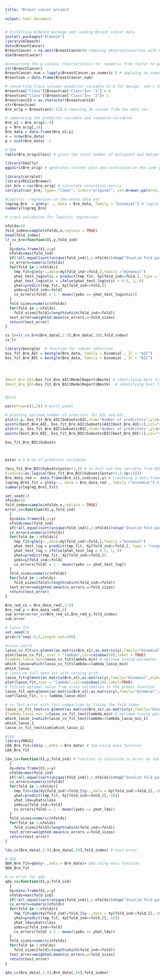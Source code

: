 ```yaml
---
title: "Breast cancer project 
"
output: html_document
---
```


```r
# Installing mlbench package and loading Breast cancer data 
install.packages("mlbench")
library(mlbench)
data(BreastCancer)
BreastCancer = na.omit(BreastCancer)# removing observations/rows with NA values
dim(BreastCancer)
```

```r
#converting the p values/ charctersitics to  nunmeric from factor to perform numerical analysis on the data set 
str(BreastCancer)
BreastCancer_num = lapply(BreastCancer,as.numeric ) # applying as.numeric to all columns
Breastcan = data.frame(BreastCancer_num)

# converting Class values/ predictor variable to 0 for benign  and 1 for malignant 
Breastcan["Class"][Breastcan["Class"]== "1"] = 0
Breastcan["Class"][Breastcan["Class"]== "2"]= 1
Breastcan$Id = as.character(Breastcan$Id)
str(Breastcan)
Bre_orig = Breastcan[2:11] # removing ID column from the data set 

# seperating the predictor variable and response variables 
Bre_x1 = Bre_orig[1:9]
y = Bre_orig[,10]
Bre_data = data.frame(Bre_x1,y)
n = nrow(Bre_data)
p = ncol(Bre_data) -1
```



```r
# EDA
table(Bre_orig$Class) # gives the total number of malignant and benign in sample  data set 

library(GGally)
ggpairs(Bre_orig) # generates scatter plot and corelation on the same plot to compare 

library(corrplot)
library(RColorBrewer)
cor_bre = cor(Bre_orig) # calculate corelation matrix 
corrplot(cor_bre, type= "lower", order="original", col=brewer.pal(n=8, name="RdYlBu")) # to visually identify which varibles are highly corrlelated 


```
```r
#Logistic -regression on the whole data set 
logreg_Bre  = glm(y~ ., data = Bre_data, family = "binomial") # logistic regression using glm function
summary(logreg_Bre)

# cross validation for logistic regression:

nfolds=10
fold_index=sample(nfolds,n,replace = TRUE)
head(fold_index)
lr_cv_bre=function(X1,y,fold_ind)
  {
  Xy=data.frame(X1,y=y)
  nfolds=max(fold_ind)
  if(!all.equal(sort(unique(fold_ind)),1:nfolds))stop("Invalid fold partition.")
  cv_errors=numeric(nfolds)
  for(fold in 1:nfolds){
    tmp_fit=glm(y~.,data=Xy[fold_ind!=fold,],family ="binomial")
    phat_test_logistic = predict(tmp_fit, Xy[fold_ind==fold,], type = "response")
    yhat_test_logistic = ifelse(phat_test_logistic > 0.5, 1, 0)
    yhat=predict(tmp_fit, Xy[fold_ind==fold,])
    yobs=y[fold_ind==fold]
    cv_errors[fold] = 1 - mean((yobs == yhat_test_logistic))
  }
  fold_sizes=numeric(nfolds)
  for(fold in 1:nfolds)
    fold_sizes[fold]=length(which(fold_ind==fold))
  test_error=weighted.mean(cv_errors,w=fold_sizes)
  return(test_error)
}

cv_lr=lr_cv_bre(Bre_data[,1:9],Bre_data[,10],fold_index)
cv_lr
```


```r
library(bestglm)  # function for subset selection 
bss_fit_Bre_AIC = bestglm(Bre_data, family = binomial , IC = "AIC")
bss_fit_Bre_BIC = bestglm(Bre_data, family = binomial , IC = "BIC")




(best_Bre_AIC=bss_fit_Bre_AIC$ModelReport$Bestk) # identifying best fitting models for AIC 
(best_Bre_BIC=bss_fit_Bre_BIC$ModelReport$Bestk)  # identifying best fitting models for BIC


#plot 

par(mfrow=c(1,2)) # multi panel 

# plotting optimum number of preictors for AIC and BIC 
plot(0:p, bss_fit_Bre_AIC$Subsets$AIC,xlab="Number of predictors",ylab="AIC",type="b")
points(best_Bre_AIC, bss_fit_Bre_AIC$Subsets$AIC[best_Bre_AIC+1],col="red",pch=16)
plot(0:p, bss_fit_Bre_BIC$Subsets$BIC,xlab="Number of predictors",ylab="BIC",type="b")
points(best_Bre_BIC, bss_fit_Bre_BIC$Subsets$BIC[best_Bre_BIC+1],col="red",pch=16)
 
bss_fit_Bre_BIC$Subsets



pstar = 5 # no of predictor veriables 

(bss_fit_Bre_BIC$Subsets[pstar+1,]) # to pull out the variable from BIC of the corresponding pstar 
(indices=as.logical(bss_fit_Bre_BIC$Subsets[pstar+1,2:(p+1)]))
Bre_data_red =  data.frame(Bre_x1[,indices],y) # createing a data frame from the 5 predictor vraiables ond responce vraiable 
logreg_Bre1_fit = glm(y~., data = Bre_data_red , family ="binomial") # logistic regression on the new data frame 
summary(logreg_Bre1_fit)

```
```r
set.seed(1)
nfolds=10
fold_index=sample(nfolds,n,replace = TRUE)
error_cv=function(X1,y,fold_ind)
  {
  Xy=data.frame(X1,y=y)
  nfolds=max(fold_ind)
  if(!all.equal(sort(unique(fold_ind)),1:nfolds))stop("Invalid fold partition.")
  cv_errors=numeric(nfolds)
  for(fold in 1:nfolds){
    tmp_fit=glm(y~.,data=Xy[fold_ind!=fold,],family ="binomial")
    phat_test_log = predict(tmp_fit, Xy[fold_ind==fold,], type = "response")
    yhat_test_log = ifelse(phat_test_log > 0.5, 1, 0)
    yhat=predict(tmp_fit, Xy[fold_ind==fold,])
    yobs=y[fold_ind==fold]
    cv_errors[fold] = 1 - mean((yobs == yhat_test_log))
  }
  fold_sizes=numeric(nfolds)
  for(fold in 1:nfolds)
    fold_sizes[fold]=length(which(fold_ind==fold))
  test_error=weighted.mean(cv_errors,w=fold_sizes)
  return(test_error)
}

Bre_red_x1 = Bre_data_red[,1:5]
Bre_red_y = Bre_data_red[,6]
sub_error=error_cv(Bre_red_x1,Bre_red_y,fold_index)
sub_error
```


```r
# lasso fit 
set.seed(1)
grid=10^seq(-5,5,length.out=100)

#cross vaild
lasso_cv_fit=cv.glmnet(as.matrix(Bre_x1),as.matrix(y),family="binomial",alpha=1,standardize=FALSE,lambda=grid,type.measure = "class")
plot(lasso_cv_fit, xvar = "lambda",col=rainbow(10),label = TRUE)
(lambda_lasso_min=lasso_cv_fit$lambda.min) # optimum tuning parameter
which_lasso=which(lasso_cv_fit$lambda==lambda_lasso_min)
which_lasso
# lasso on full data set with varying grid 
lasso_fit=glmnet(as.matrix(Bre_x1),as.matrix(y),family="binomial",alpha=1,standardize=FALSE,lambda=grid)
plot(lasso_fit,xvar = "lambda",col=rainbow(10),label=TRUE)
# fitting optimal value from cross validation to the glment function 
lasso_fit_opt=glmnet(as.matrix(Bre_x1),as.matrix(y),family="binomial",alpha=1,standardize=FALSE,lambda=lambda_lasso_min)
coef(lasso_fit, s = lambda_lasso_min)

# cv_Test error with fair comparison by fixing the fold index
lasso_cv_fit_test=cv.glmnet(as.matrix(Bre_x1),as.matrix(y),family="binomial",alpha=1,standardize=FALSE,lambda=grid,type.measure = "class", foldid = fold_index)
(lambda_lasso_min_1=lasso_cv_fit_test$lambda.min) # optimum tuning parameter
which_lasso_1=which(lasso_cv_fit_test$lambda==lambda_lasso_min_1)
which_lasso_1
lasso_cv_fit_test$cvm[which_lasso_1]

```
```r
#lda 
library(MASS)
LDA_Bre_fit=lda(y~.,data = Bre_data) # lda using mass function
LDA_Bre_fit

lda_cv=function(X1,y,fold_ind) # function to calculate cv error on lda 
  {
  Xy=data.frame(X1,y=y)
  nfolds=max(fold_ind)
  if(!all.equal(sort(unique(fold_ind)),1:nfolds))stop("Invalid fold partition.")
  cv_errors=numeric(nfolds)
  for(fold in 1:nfolds){
    tmp_fit=lda(Xy[fold_ind!=fold,]$y~.,data = Xy[fold_ind!=fold,][,-10])
    yhat=predict(tmp_fit, Xy[fold_ind==fold,][,-10])
    yhat_lda=yhat$class
    yobs=y[fold_ind==fold]
    cv_errors[fold] = 1 - mean((yobs == yhat_lda))
  }
  fold_sizes=numeric(nfolds)
  for(fold in 1:nfolds)
    fold_sizes[fold]=length(which(fold_ind==fold))
  test_error=weighted.mean(cv_errors,w=fold_sizes)
  return(test_error)
}

lda_cv(Bre_data[,1:9],Bre_data[,10],fold_index) # test error 
```
```r
# QDA
QDA_Bre_fit=qda(y~.,data = Bre_data)# qda using mass function
QDA_Bre_fit

# cv error for qda 
qda_cv=function(X1,y,fold_ind)
  {
  Xy=data.frame(X1,y=y)
  nfolds=max(fold_ind)
  if(!all.equal(sort(unique(fold_ind)),1:nfolds))stop("Invalid fold partition.")
  cv_errors=numeric(nfolds)
  for(fold in 1:nfolds){
    tmp_fit=qda(Xy[fold_ind!=fold,]$y~.,data = Xy[fold_ind!=fold,][,-10])
    yhat=predict(tmp_fit, Xy[fold_ind==fold,][,-10])
    yhat_lda=yhat$class
    yobs=y[fold_ind==fold]
    cv_errors[fold] = 1 - mean((yobs == yhat_lda))
  }
  fold_sizes=numeric(nfolds)
  for(fold in 1:nfolds)
    fold_sizes[fold]=length(which(fold_ind==fold))
  test_error=weighted.mean(cv_errors,w=fold_sizes)
  return(test_error)
}

qda_cv(Bre_data[,1:9],Bre_data[,10],fold_index)

```


